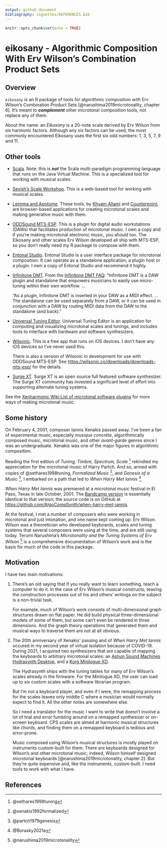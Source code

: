 ```yaml
---
output: github_document
bibliography: vignettes/REFERENCES.bib
---
```


```r
knitr::opts_chunk$set(echo = TRUE)
```

# eikosany - Algorithmic Composition With Erv Wilson's Combination Product Sets

## Overview

`eikosany` is an R package of tools for algorithmic composition with Erv
Wilson's Combination Product Sets [@narushima2019microtonality, chapter 6].
It's meant to ***complement*** other microtonal composition tools, not
replace any of them.

About the name: an _Eikosany_ is a 20-note scale derived by Erv Wilson from
six harmonic factors. Although any six factors can be used, the most 
commonly encountered Eikosany uses the first six odd numbers: 1, 3, 5,
7, 9 and 11.

## Other tools

- [Scala](https://www.huygens-fokker.org/scala/). Note: this is ***not***
the Scala multi-paradigm programming language that runs on the Java Virtual
Machine. This is a specialized tool for working with musical scales.
- [Sevish's Scale Workshop](https://sevish.com/scaleworkshop/guide.htm).
This is a web-based tool for working with musical scales.
- [Leimma and Apotome](https://isartum.net/). These tools, by
[Khyam Allami](https://khyamallami.com/) and
[Counterpoint](https://ctpt.co/), are browser-based applications for
creating microtonal scales and making generative music with them.
- [ODDSound MTS-ESP](https://oddsound.com/mtsespsuite.php).
This is a plugin for digital audio workstations (DAWs) that facilitates
production of microtonal music. I own a copy and if you're making microtonal
electronic music, you should too. The Eikosany and other scales Erv Wilson
developed all ship with MTS-ESP, so you don't really need my R package to
compose with them.
- [Entonal Studio](https://entonal.studio/). Entonal Studio is a user
interface package for microtonal composition. It can operate as a
standalone application, a plugin host or a plugin. I own a copy of Entonal
Studio and recommend it highly.
- [Infinitone DMT](https://infinitone.com/). From the
[Infinitone DMT FAQ](https://infinitone.com/support/#faq-container):
"Infinitone DMT is a DAW plugin and standalone that empowers musicians to
easily use micro-tuning within their own workflow. ...

    "As a plugin, Infinitone DMT is inserted in your DAW as a MIDI effect.
    ... The standalone can be used separately from a DAW, or it can be used
    in conjunction with a DAW by routing MIDI data from the DAW to the
    standalone (and back)."
- [Universal Tuning Editor](https://hpi.zentral.zone/ute). Universal Tuning
Editor is an application for computing and visualizing microtonal scales and
tunings, and includes tools to interface with hardware and software
synthesizers.
- [Wilsonic](https://apps.apple.com/us/app/wilsonic/id848852071). This is a
free app that runs on iOS devices. I don't have any iOS devices so I've
never used this.

    There is also a version of Wilsonic in development for use with ODDSound
    MTS-ESP. See <https://wilsonic.co/downloads/downloads-mts-esp/> for the
    details.

- [Surge XT](https://surge-synthesizer.github.io/). Surge XT is an open source
full featured software synthesizer. The Surge XT community has invested a
significant level of effort into supporting alternate tuning systems.

See the [Xenharmonic Wiki List of microtonal software
plugins](https://en.xen.wiki/w/List_of_microtonal_software_plugins) for
more ways of making microtonal music.    

## Some history

On February 4, 2001, composer Iannis Xenakis passed away. I've been a fan of
experimental music, especially _musique concrète_, algorithmically composed
music, microtonal music, and other _avant-garde_ genres since I was an
undergraduate. Xenakis was one of the major figures in algorithmic
composition.

Reading the first edition of _Tuning, Timbre, Spectrum, Scale_
^[@sethares1998tuning] rekindled my appreciation for the microtonal music of
Harry Partch. And so, armed with copies of @sethares1998tuning,
_Formalized Music_ ^[@xenakis1992formalized], and _Genesis of a Music_
^[@partch1979genesis], I embarked on a path that led to
_When Harry Met Iannis_ ^[@Borasky2021a].

_When Harry Met Iannis_ was premiered at a microtonal music festival in El
Paso, Texas in late October, 2001. The [Bandcamp
version](https://algocompsynth.bandcamp.com/album/when-harry-met-iannis)
is essentially identical to that version; the source code is on GitHub at
<https://github.com/AlgoCompSynth/when-harry-met-iannis>.

At the festival, I met a number of composers who were working in microtonal
and just intonation, and one name kept coming up: Erv Wilson. Wilson was a
theoretician who developed keyboards, scales and tuning systems that
several composers were using at the time, and are still using today. Terumi
Narushima's _Microtonality and the Tuning Systems of Erv Wilson_
^[@narushima2019microtonality] is a comprehensive documentation of Wilson's
work and is the basis for much of the code in this package.

## Motivation

I have two main motivations:

1. There's an old saying that if you really want to learn something, teach a
computer to do it. In the case of Erv Wilson's musical constructs, teasing
the construction processes out of his and others' writings on the subject is
a non-trivial task.

    For example, much of Wilson's work consists of multi-dimensional graph
    structures drawn on flat paper. He did build physical three-dimensional
    models of some of them, but some can't even be rendered in three
    dimensions. And the graph theory operations that generated them and
    musical ways to traverse them are not at all obvious. 

2. The 20th anniversary of Xenakis' passing and of _When Harry Met Iannis_
occured in my second year of virtual isolation because of COVID-19. During
2021, I acquired two synthesizers that are capable of mapping the keyboards
to arbitrary microtonal scales: an [Ashun Sound Machines Hydrasynth
Desktop](https://www.ashunsoundmachines.com/hydrasynth-desk), and a [Korg
Minilogue XD](https://www.korg.com/us/products/synthesizers/minilogue_xd/).

    The Hydrasynth ships with the tuning tables for many of Erv Wilson's 
    scales already in the firmware. For the Minilogue XD, the user can
    load up to six custom scales with a software librarian program.
    
    But I'm not a keyboard player, and even if I were, the remapping
    process for the scales leaves only middle C where a musician would
    normally expect to find it. All the other notes are somewhere else.
    
    So I need a translator for the music I want to write that doesn't
    involve a lot of trial and error fumbling around on a remapped
    synthesizer or on-screen keyboard. CPS scales are aimed at harmonic
    musical structures like chords, and finding them on a remapped
    keyboard is tedious and error-prone.

    Music composed using Wilson's musical structures is mostly played on
    instruments custom-built for them. There are keyboards designed for
    Wilson's and other microtonal music; indeed, Wilson himself designed
    microtonal keyboards [@narushima2019microtonality, chapter 2]. But
    they're quite expensive and, like the instruments, custom-built. I need
    tools to work with what I have.

## References

